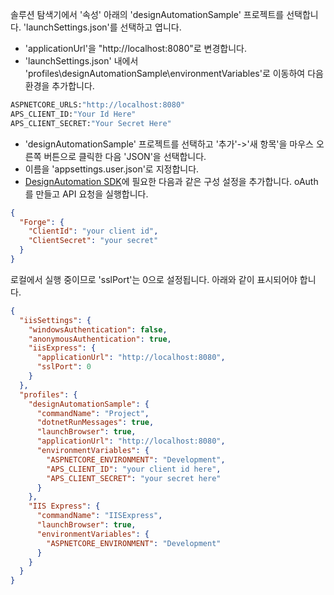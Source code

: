 솔루션 탐색기에서 '속성' 아래의 'designAutomationSample' 프로젝트를 선택합니다.
'launchSettings.json'를 선택하고 엽니다.

- 'applicationUrl'을 "http://localhost:8080"로 변경합니다.
- 'launchSettings.json' 내에서 'profiles\designAutomationSample\environmentVariables'로 이동하여 다음 환경을 추가합니다.

```bash
ASPNETCORE_URLS:"http://localhost:8080"
APS_CLIENT_ID:"Your Id Here"
APS_CLIENT_SECRET:"Your Secret Here"
```

- 'designAutomationSample' 프로젝트를 선택하고 '추가'->'새 항목'을 마우스 오른쪽 버튼으로 클릭한 다음 'JSON'을 선택합니다.
- 이름을 'appsettings.user.json'로 지정합니다.
- [DesignAutomation SDK](https://www.nuget.org/packages/Autodesk.Forge.DesignAutomation)에 필요한 다음과 같은 구성 설정을 추가합니다.
  oAuth를 만들고 API 요청을 실행합니다.

```json title=appsettings.user.json
{
  "Forge": {
    "ClientId": "your client id",
    "ClientSecret": "your secret"
  }
}
```

로컬에서 실행 중이므로 'sslPort'는 0으로 설정됩니다. 아래와 같이 표시되어야 합니다.

```json title="launchSettings.json"
{
  "iisSettings": {
    "windowsAuthentication": false,
    "anonymousAuthentication": true,
    "iisExpress": {
      "applicationUrl": "http://localhost:8080",
      "sslPort": 0
    }
  },
  "profiles": {
    "designAutomationSample": {
      "commandName": "Project",
      "dotnetRunMessages": true,
      "launchBrowser": true,
      "applicationUrl": "http://localhost:8080",
      "environmentVariables": {
        "ASPNETCORE_ENVIRONMENT": "Development",
        "APS_CLIENT_ID": "your client id here",
        "APS_CLIENT_SECRET": "your secret here"
      }
    },
    "IIS Express": {
      "commandName": "IISExpress",
      "launchBrowser": true,
      "environmentVariables": {
        "ASPNETCORE_ENVIRONMENT": "Development"
      }
    }
  }
}
```
